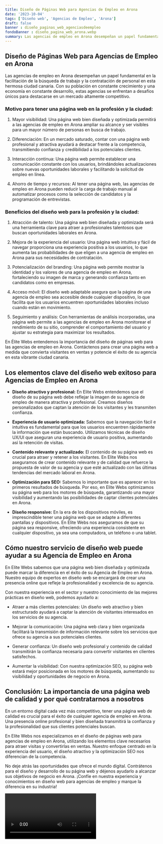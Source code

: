 ```yaml
---
title: Diseño de Páginas Web para Agencias de Empleo en Arona
date: '2023-10-04'
tags: ['Diseño web', 'Agencias de Empleo', 'Arona']
draft: false
banner : diseño_paginas_web_agenciasdeempleo
fondoBanner : diseño_pagina_web_arona.webp
summary: Las agencias de empleo en Arona desempeñan un papel fundamental en la facilitación de la búsqueda de trabajo y la contratación de personal en esta hermosa ciudad canaria. Con su población en constante crecimiento y una economía en constante desarrollo, estas agencias se enfrentan a desafíos únicos para destacarse en un mercado altamente competitivo.
---
```


## Diseño de Páginas Web para Agencias de Empleo en Arona

Las agencias de empleo en Arona desempeñan un papel fundamental en la facilitación de la búsqueda de trabajo y la contratación de personal en esta hermosa ciudad canaria. Con su población en constante crecimiento y una economía en constante desarrollo, estas agencias se enfrentan a desafíos únicos para destacarse en un mercado altamente competitivo.

### Motivo para tener una página web en la profesión y la ciudad:

1. Mayor visibilidad: Una página web bien diseñada y optimizada permitirá a las agencias de empleo en Arona ampliar su alcance y ser visibles para un mayor número de personas en busca de trabajo.

2. Diferenciación: En un mercado saturado, contar con una página web profesional y atractiva ayudará a destacar frente a la competencia, transmitiendo confianza y credibilidad a los potenciales clientes.

3. Interacción continua: Una página web permite establecer una comunicación constante con los usuarios, brindándoles actualizaciones sobre nuevas oportunidades laborales y facilitando la solicitud de empleo en línea.

4. Ahorro de tiempo y recursos: Al tener una página web, las agencias de empleo en Arona pueden reducir la carga de trabajo manual al automatizar procesos como la selección de candidatos y la programación de entrevistas.

### Beneficios del diseño web para la profesión y la ciudad:

1. Atracción de talento: Una página web bien diseñada y optimizada será una herramienta clave para atraer a profesionales talentosos que buscan oportunidades laborales en Arona.

2. Mejora de la experiencia del usuario: Una página web intuitiva y fácil de navegar proporciona una experiencia positiva a los usuarios, lo que aumenta las probabilidades de que eligen a una agencia de empleo en Arona para sus necesidades de contratación.

3. Potencialización del branding: Una página web permite mostrar la identidad y los valores de una agencia de empleo en Arona, fortaleciendo su imagen de marca y generando confianza tanto en candidatos como en empresas.

4. Acceso móvil: El diseño web adaptable asegura que la página de una agencia de empleo sea accesible desde cualquier dispositivo, lo que facilita que los usuarios encuentren oportunidades laborales incluso cuando están en movimiento.

5. Seguimiento y análisis: Con herramientas de análisis incorporadas, una página web permite a las agencias de empleo en Arona monitorear el rendimiento de su sitio, comprender el comportamiento del usuario y ajustar su estrategia para maximizar los resultados.

En Élite Webs entendemos la importancia del diseño de páginas web para las agencias de empleo en Arona. Contáctenos para crear una página web a medida que convierta visitantes en ventas y potencie el éxito de su agencia en esta vibrante ciudad canaria.

<GifSeo />

<Cta />

## Los elementos clave del diseño web exitoso para Agencias de Empleo en Arona

- **Diseño atractivo y profesional:** En Elite Webs entendemos que el diseño de su página web debe reflejar la imagen de su agencia de empleo de manera atractiva y profesional. Creamos diseños personalizados que captan la atención de los visitantes y les transmiten confianza.

- **Experiencia de usuario optimizada:** Sabemos que la navegación fácil e intuitiva es fundamental para que los usuarios encuentren rápidamente la información que están buscando. Utilizamos técnicas de diseño UX/UI que aseguran una experiencia de usuario positiva, aumentando así la retención de visitas.

- **Contenido relevante y actualizado:** El contenido de su página web es crucial para atraer y retener a los visitantes. En Elite Webs nos aseguramos de crear contenido relevante y de calidad que refuerce la propuesta de valor de su agencia y que esté actualizado con las últimas tendencias del mercado laboral en Arona.

- **Optimización para SEO:** Sabemos lo importante que es aparecer en los primeros resultados de búsqueda. Por eso, en Elite Webs optimizamos su página web para los motores de búsqueda, garantizando una mayor visibilidad y aumentando las posibilidades de captar clientes potenciales en Arona.

- **Diseño responsive:** En la era de los dispositivos móviles, es imprescindible tener una página web que se adapte a diferentes pantallas y dispositivos. En Elite Webs nos aseguramos de que su página sea responsive, ofreciendo una experiencia consistente en cualquier dispositivo, ya sea una computadora, un teléfono o una tablet.

## Cómo nuestro servicio de diseño web puede ayudar a su Agencia de Empleo en Arona

En Elite Webs sabemos que una página web bien diseñada y optimizada puede marcar la diferencia en el éxito de su Agencia de Empleo en Arona. Nuestro equipo de expertos en diseño web se encargará de crear una presencia online que refleje la profesionalidad y excelencia de su agencia. 

Con nuestra experiencia en el sector y nuestro conocimiento de las mejores prácticas en diseño web, podemos ayudarlo a:

- Atraer a más clientes potenciales: Un diseño web atractivo y bien estructurado ayudará a captar la atención de visitantes interesados en los servicios de su agencia.

- Mejorar la comunicación: Una página web clara y bien organizada facilitará la transmisión de información relevante sobre los servicios que ofrece su agencia a sus potenciales clientes.

- Generar confianza: Un diseño web profesional y contenido de calidad transmitirán la confianza necesaria para convertir visitantes en clientes satisfechos.

- Aumentar la visibilidad: Con nuestra optimización SEO, su página web estará mejor posicionada en los motores de búsqueda, aumentando su visibilidad y oportunidades de negocio en Arona.

## Conclusión: La importancia de una página web de calidad y por qué contratarnos a nosotros

En un entorno digital cada vez más competitivo, tener una página web de calidad es crucial para el éxito de cualquier agencia de empleo en Arona. Una presencia online profesional y bien diseñada transmitirá la confianza y la profesionalidad que sus clientes potenciales buscan.

En Elite Webs nos especializamos en el diseño de páginas web para agencias de empleo en Arona, utilizando los elementos clave necesarios para atraer visitas y convertirlas en ventas. Nuestro enfoque centrado en la experiencia del usuario, el diseño atractivo y la optimización SEO nos diferencian de la competencia.

No deje atrás las oportunidades que ofrece el mundo digital. Contrátenos para el diseño y desarrollo de su página web y déjenos ayudarlo a alcanzar sus objetivos de negocio en Arona. ¡Confíe en nuestra experiencia y conocimientos en diseño web para agencias de empleo y marque la diferencia en su industria!

<Video />

<CtaBot job='Agencias de Empleo' city='Arona'/>

<Gmaps query='Arona+españa+maps' />